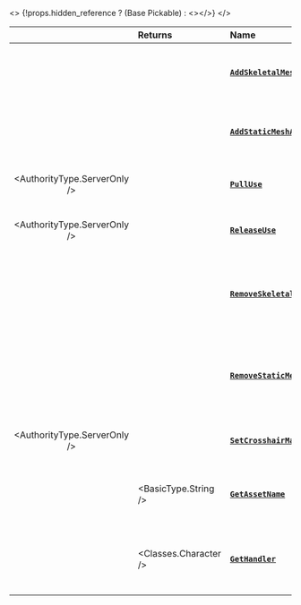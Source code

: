 
<>
	{!props.hidden_reference ? (<ReferenceLink href="scripting-reference/classes/base-classes/pickable">Base Pickable</ReferenceLink>) : <></>}
</>

|  | **Returns** | **Name** | **Description** |
| :---: | :--- | :--- | :--- |
|  |  | [**`AddSkeletalMeshAttached`**](./scripting-reference/classes/base-classes/pickable.mdx#addskeletalmeshattached) | Spawns and attaches a SkeletalMesh to this Pickable |
|  |  | [**`AddStaticMeshAttached`**](./scripting-reference/classes/base-classes/pickable.mdx#addstaticmeshattached) | Spawns and attaches a StaticMesh to this Pickable |
| <AuthorityType.ServerOnly /> |  | [**`PullUse`**](./scripting-reference/classes/base-classes/pickable.mdx#pulluse) | Triggers the `PullUse` event on this Pickable |
| <AuthorityType.ServerOnly /> |  | [**`ReleaseUse`**](./scripting-reference/classes/base-classes/pickable.mdx#releaseuse) | Triggers the `ReleaseUse` event on this Pickable |
|  |  | [**`RemoveSkeletalMeshAttached`**](./scripting-reference/classes/base-classes/pickable.mdx#removeskeletalmeshattached) | Removes, if it exists, a SkeletalMesh from this Pickable given its custom ID |
|  |  | [**`RemoveStaticMeshAttached`**](./scripting-reference/classes/base-classes/pickable.mdx#removestaticmeshattached) | Removes, if it exists, a StaticMesh from this Pickable given its custom ID |
| <AuthorityType.ServerOnly /> |  | [**`SetCrosshairMaterial`**](./scripting-reference/classes/base-classes/pickable.mdx#setcrosshairmaterial) | Sets the crosshair material for this Pickable |
|  | <BasicType.String /> | [**`GetAssetName`**](./scripting-reference/classes/base-classes/pickable.mdx#getassetname) | Gets the name of the asset this Pickable uses |
|  | <Classes.Character /> | [**`GetHandler`**](./scripting-reference/classes/base-classes/pickable.mdx#gethandler) | Gets the Character, if it exists, that's holding this Pickable |